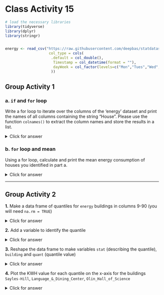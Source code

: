 # Class Activity 15

```r
# load the necessary libraries
library(tidyverse)
library(dplyr)
library(stringr)


energy <- read_csv("https://raw.githubusercontent.com/deepbas/statdatasets/main/energy.csv",
                    col_type = cols(
                     .default = col_double(), 
                      Timestamp = col_datetime(format = ""),
                      dayWeek = col_factor(levels=c("Mon","Tues","Wed","Thurs","Fri","Sat","Sun"))
                     ))
```


## Group Activity 1

### a. `if` and `for` loop

Write a for loop to iterate over the columns of the 'energy' dataset and print the names of all columns containing the string "House". Please use the function `colnames()` to extract the column names and store the results in a list.


<details>
<summary class="answer">Click for answer</summary>
*Answer:*

```r
# Create an empty list to store the column names
house_columns <- list()

# Iterate over the columns of the 'energy' dataset
for (i in seq_along(colnames(energy))) {
  col_name <- colnames(energy)[i]
  
  # Check if the column name contains the string "House"
  if (str_detect(col_name, "House")) {
    # Add the column name to the list
    house_columns[[length(house_columns) + 1]] <- col_name
  }
}

# Print the list of house columns
house_columns <- unlist(house_columns)
house_columns
```

</details>

### b. `for` loop and mean

Using a for loop, calculate and print the mean energy consumption of houses you identified in part a.


<details>
<summary class="answer">Click for answer</summary>
*Answer:*

```r
# Assuming the house_columns vector from the previous step

# Create an empty numeric vector to store the mean energy consumption
mean_energy_consumption <- numeric()

# Iterate over the house_columns vector
for (house_col in house_columns) {
  # Calculate the mean energy consumption for the current house column
  mean_val <- mean(energy[[house_col]], na.rm = TRUE)
  
  # Add the mean energy consumption to the vector
  mean_energy_consumption <- c(mean_energy_consumption, mean_val)
}

# Combine the house names and mean energy consumption into a dataframe
house_mean_energy <- bind_cols(House = house_columns, MeanEnergyConsumption = mean_energy_consumption)

# Print the dataframe
house_mean_energy %>%  knitr::kable()
```

</details>

------------------------------------------

## Group Activity 2


**1.** Make a data frame of quantiles for `energy` buildings in columns 9-90 (you will need `na.rm = TRUE`)


<details>
<summary class="answer">Click for answer</summary>
*Answer:*

```r
qdf <- energy %>% select(9:90) %>%
  map_dfc(quantile, probs = seq(.1,.9,.1), na.rm = TRUE)
qdf
```

</details>

**2.**  Add a variable to identify the quantile


<details>
<summary class="answer">Click for answer</summary>
*Answer:*

```r
qdf <- energy %>% select(9:90) %>%
  map_dfc(quantile, probs = seq(.1,.9,.1), na.rm = TRUE) %>%  
  mutate(stat = str_c("quantile_", seq(10,90,10))) 
qdf
```

</details>

**3.**  Reshape the data frame to make variables `stat` (describing the quantile), `building` and `quant` (quantile value)


<details>
<summary class="answer">Click for answer</summary>
*Answer:*


```r
qdf <- energy %>% select(9:90) %>%
  map_dfc(quantile, probs = seq(.1,.9,.1), na.rm = TRUE) %>%  
  mutate(stat = str_c("quantile_", seq(10,90,10))) %>%   
  pivot_longer(names_to = "building", values_to = "quantiles", 1:82)
qdf
```

</details>

**4.**  Plot the KWH value for each quantile on the x-axis for the buildings `Sayles-Hill`, `Language_&_Dining_Center`, `Olin_Hall_of_Science`


<details>
<summary class="answer">Click for answer</summary>
*Answer:*

```r
qdf %>% 
  filter(building %in% c("Sayles-Hill" ,"Language_&_Dining_Center", "Olin_Hall_of_Science"))  %>%  
  ggplot(aes(x=quantiles, y=parse_number(stat), color=building)) +
  geom_point() + 
  geom_line(aes(group=building)) + 
  labs(y="Percentile (%)",x="KWH") +
  scale_y_continuous(breaks=seq(10,90,by=10))
```


</details>

